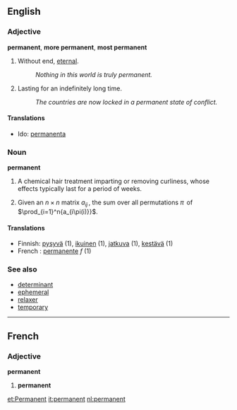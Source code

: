 ==English==
===Adjective===
'''permanent''', '''more permanent''', '''most permanent'''

#Without end, [[eternal]].
#: ''Nothing in this world is truly permanent.''
# Lasting for an indefinitely long time.
#: ''The countries are now locked in a permanent state of conflict.''

====Translations====
* Ido: [[permanenta]]

===Noun===
'''permanent'''

# {{colloquial}} A chemical hair treatment imparting or removing curliness, whose effects typically last for a period of weeks.
# {{combinatorics}} Given an <math>n \times n</math> matrix <math>a_{ij} \,</math>, the sum over all permutations <math>\pi \,</math> of <math>\prod_{i=1}^n{a_{i\pi(i)}}</math>.

====Translations====
{{checktrans}}
*Finnish: [[pysyvä]] (1), [[ikuinen]] (1), [[jatkuva]] (1), [[kestävä]] (1)
*French : [[permanente]] ''f'' (1)

===See also===
*[[determinant]]
*[[ephemeral]]
*[[relaxer]]
*[[temporary]]
----
==French==
===Adjective===
'''permanent'''
# '''permanent'''

[[et:Permanent]]
[[it:permanent]]
[[nl:permanent]]